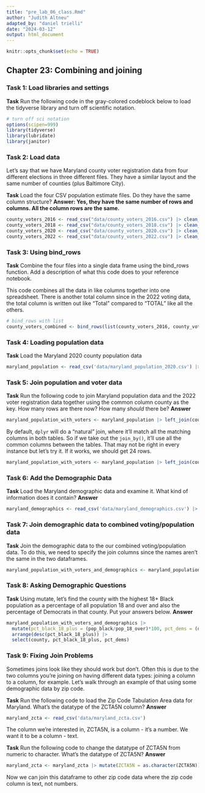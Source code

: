 ```yaml
---
title: "pre_lab_06_class.Rmd"
author: "Judith Altneu"
adapted_by: "daniel trielli"
date: "2024-03-12"
output: html_document
---
```


```r
knitr::opts_chunk$set(echo = TRUE)
```

## Chapter 23: Combining and joining

### Task 1: Load libraries and settings

**Task** Run the following code in the gray-colored codeblock below to load the tidyverse library and turn off scientific notation.

```r
# turn off sci notation
options(scipen=999)
library(tidyverse)
library(lubridate)
library(janitor)
```

### Task 2: Load data

Let's say that we have Maryland county voter registration data from four different elections in three different files. They have a similar layout and the same number of counties (plus Baltimore City).

**Task** Load the four CSV population estimate files. Do they have the same column structure? **Answer: Yes, they have the same number of rows and columns. All the column rows are the same.**

```r
county_voters_2016 <- read_csv("data/county_voters_2016.csv") |> clean_names() 
county_voters_2018 <- read_csv("data/county_voters_2018.csv") |> clean_names() 
county_voters_2020 <- read_csv("data/county_voters_2020.csv") |> clean_names() 
county_voters_2022 <- read_csv("data/county_voters_2022.csv") |> clean_names() 
```

### Task 3: Using bind_rows

**Task** Combine the four files into a single data frame using the bind_rows function. Add a description of what this code does to your reference notebook.

This code combines all the data in like columns together into one spreadsheet. There is another total column since in the 2022 voting data, the total column is written out like "Total" compared to "TOTAL" like all the others.

```r
# bind_rows with list
county_voters_combined <- bind_rows(list(county_voters_2016, county_voters_2018, county_voters_2020, county_voters_2022))
```

### Task 4: Loading population data

**Task** Load the Maryland 2020 county population data

```r
maryland_population <- read_csv('data/maryland_population_2020.csv') |> clean_names()
```

### Task 5: Join population and voter data

**Task** Run the following code to join Maryland population data and the 2022 voter registration data together using the common column county as the key. How many rows are there now? How many *should* there be? **Answer**

```r
maryland_population_with_voters <- maryland_population |> left_join(county_voters_2022, join_by("county")) 
```

By default, `dplyr` will do a "natural" join, where it'll match all the matching columns in both tables. So if we take out the `join_by()`, it'll use all the common columns between the tables. That may not be right in every instance but let's try it. If it works, we should get 24 rows.

```r
maryland_population_with_voters <- maryland_population |> left_join(county_voters_2022)
```

### Task 6: Add the Demographic Data

**Task** Load the Maryland demographic data and examine it. What kind of information does it contain? **Answer**

```r
maryland_demographics <- read_csv('data/maryland_demographics.csv') |> clean_names()
```

### Task 7: Join demographic data to combined voting/population data

**Task** Join the demographic data to the our combined voting/population data. To do this, we need to specify the join columns since the names aren't the same in the two dataframes.

```r
maryland_population_with_voters_and_demographics <- maryland_population_with_voters |> left_join(maryland_demographics, join_by(county == name))
```

### Task 8: Asking Demographic Questions

**Task** Using mutate, let's find the county with the highest 18+ Black population as a percentage of all population 18 and over and also the percentage of Democrats in that county. Put your answers below. **Answer**

```r
maryland_population_with_voters_and_demographics |>
  mutate(pct_black_18_plus = (pop_black/pop_18_over)*100, pct_dems = (dem/total)*100) |> 
  arrange(desc(pct_black_18_plus)) |> 
  select(county, pct_black_18_plus, pct_dems)
```

### Task 9: Fixing Join Problems

Sometimes joins look like they should work but don't. Often this is due to the two columns you're joining on having different data types: joining a <chr> column to a <dbl> column, for example. Let's walk through an example of that using some demographic data by zip code.

**Task** Run the following code to load the Zip Code Tabulation Area data for Maryland. What's the datatype of the ZCTA5N column? **Answer**

```r
maryland_zcta <- read_csv('data/maryland_zcta.csv')
```

The column we're interested in, ZCTA5N, is a <dbl> column - it's a number. We want it to be a <chr> column - text.

**Task** Run the following code to change the datatype of ZCTA5N from numeric to character. What's the datatype of ZCTA5N? **Answer**

```r
maryland_zcta <- maryland_zcta |> mutate(ZCTA5N = as.character(ZCTA5N))
```

Now we can join this dataframe to other zip code data where the zip code column is text, not numbers.
